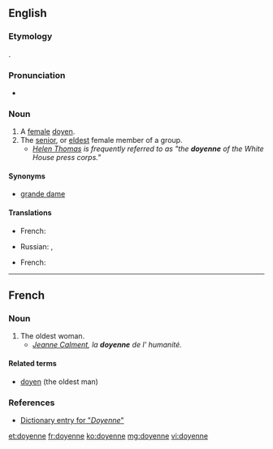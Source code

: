 ==English==
===Etymology===
{{borrowing|fr}}.

===Pronunciation===
* {{rhymes|ɛn}}

===Noun===
{{en-noun}}

# A [[female]] [[doyen]].
# The [[senior]], or [[eldest]] female member of a group.
#* ''[[w:Helen Thomas|Helen Thomas]] is frequently referred to as "the '''doyenne''' of the White House press corps."''

====Synonyms====
* [[grande dame]]

====Translations====
{{trans-top|female doyen}}
* French: {{t|fr|doyenne|f}}
{{trans-mid}}
* Russian: {{t-|ru|специали́стка|f|sc=Cyrl}}, {{t-|ru|профессиона́лка|f|sc=Cyrl}}
{{trans-bottom}}

{{trans-top|oldest female in group}}
* French: {{t|fr|doyenne|f}}
{{trans-mid}}
{{trans-bottom}}
----

==French==

===Noun===
{{fr-noun|f}}

# The oldest woman.
#* ''[[w:Jeanne Calment|Jeanne Calment]], la '''doyenne''' de l' humanité.''

====Related terms====
* [[doyen]] (the oldest man)

===References===
* [http://www.bartleby.com/61/19/D0371900.html Dictionary entry for "''Doyenne''"]

[[et:doyenne]]
[[fr:doyenne]]
[[ko:doyenne]]
[[mg:doyenne]]
[[vi:doyenne]]